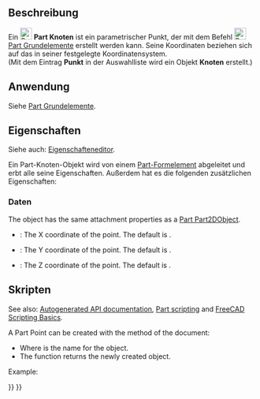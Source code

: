 <languages/>

{{Docnav/de
|[[Part_Ellipse/de|Ellipse]]
|[[Part_Line/de|Linie]]
|[[Part_Workbench/de|Part]]
|IconL=Part_Ellipse.svg
|IconR=Part_Line.svg
|IconC=Workbench_Part.svg
}}

{{GuiCommand/de
|Name=Part Point
|Name/de=Part Punkt
|MenuLocation=Formteil → [[Part_Primitives/de|Grundkörper erstellen]] → Punkt
|Workbenches=[[Part_Workbench/de|Part]], [[OpenSCAD_Workbench/de|OpenSCAD]]
|SeeAlso=[[Part_Primitives/de|Part Grundelemente]]
}}

==Beschreibung==

Ein [[Image:Part_Point.svg|24px]] '''Part Knoten''' ist ein parametrischer Punkt, der mit dem Befehl [[Image:Part_Primitives.svg|24px]] [[Part_Primitives/de|Part Grundelemente]] erstellt werden kann. Seine Koordinaten beziehen sich auf das in seiner {{PropertyData/de|Placement}} festgelegte Koordinatensystem. <br/>(Mit dem Eintrag '''Punkt''' in der Auswahlliste wird ein Objekt '''Knoten''' erstellt.)

==Anwendung== 

Siehe [[Part_Primitives/de#Anwendung|Part Grundelemente]].

==Eigenschaften==

Siehe auch: [[Property_editor/de|Eigenschafteneditor]].

Ein Part-Knoten-Objekt wird von einem [[Part_Feature/de|Part-Formelement]] abgeleitet und erbt alle seine Eigenschaften. Außerdem hat es die folgenden zusätzlichen Eigenschaften:

===Daten===

{{TitleProperty|Attachment}}

The object has the same attachment properties as a [[Part_Part2DObject#Data|Part Part2DObject]].

{{TitleProperty|Base}}

* {{PropertyData|X|Distance}}: The X coordinate of the point. The default is {{Value|0mm}}.
* {{PropertyData|Y|Distance}}: The Y coordinate of the point. The default is {{Value|0mm}}.
* {{PropertyData|Z|Distance}}: The Z coordinate of the point. The default is {{Value|0mm}}.

==Skripten==

See also: [https://freecad.github.io/SourceDoc/ Autogenerated API documentation], [[Part_scripting|Part scripting]] and [[FreeCAD_Scripting_Basics|FreeCAD Scripting Basics]].

A Part Point can be created with the {{Incode|addObject()}} method of the document:

{{Code|code=
point = FreeCAD.ActiveDocument.addObject("Part::Vertex", "myPoint")
}}

* Where {{Incode|"myPoint"}} is the name for the object.
* The function returns the newly created object.

Example:

{{Code|code=
import FreeCAD as App

doc = App.activeDocument()

point = doc.addObject("Part::Vertex", "myPoint")
point.X = 1
point.Y = 2
point.Z = 3

doc.recompute()
}}


{{Docnav/de
|[[Part_Ellipse/de|Ellipse]]
|[[Part_Line/de|Linie]]
|[[Part_Workbench/de|Part]]
|IconL=Part_Ellipse.svg
|IconR=Part_Line.svg
|IconC=Workbench_Part.svg
}}

{{Part_Tools_navi{{#translation:}}}}
{{Userdocnavi{{#translation:}}}}